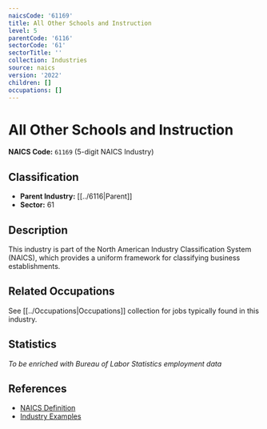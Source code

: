 ```yaml
---
naicsCode: '61169'
title: All Other Schools and Instruction
level: 5
parentCode: '6116'
sectorCode: '61'
sectorTitle: ''
collection: Industries
source: naics
version: '2022'
children: []
occupations: []
---
```

# All Other Schools and Instruction

**NAICS Code:** `61169` (5-digit NAICS Industry)

## Classification

- **Parent Industry:** [[../6116|Parent]]
- **Sector:** 61

## Description

This industry is part of the North American Industry Classification System (NAICS), which provides a uniform framework for classifying business establishments.

## Related Occupations

See [[../Occupations|Occupations]] collection for jobs typically found in this industry.

## Statistics

*To be enriched with Bureau of Labor Statistics employment data*

## References

- [NAICS Definition](https://www.census.gov/naics/)
- [Industry Examples](https://www.census.gov/naics/2022NAICS/)
